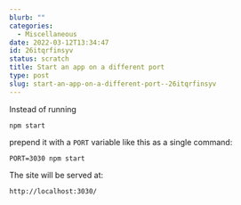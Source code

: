 ```yaml
---
blurb: ""
categories:
  - Miscellaneous
date: 2022-03-12T13:34:47
id: 26itqrfinsyv
status: scratch
title: Start an app on a different port
type: post
slug: start-an-app-on-a-different-port--26itqrfinsyv
---
```


Instead of running

```
npm start
```

prepend it with a `PORT` variable like this as a single command:

```
PORT=3030 npm start
```

The site will be served at: 

```
http://localhost:3030/
```

